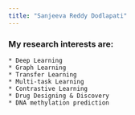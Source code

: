 ```yaml
---
title: "Sanjeeva Reddy Dodlapati"
---
```


### My research interests are:

    * Deep Learning
    * Graph Learning
    * Transfer Learning
    * Multi-task Learning
    * Contrastive Learning
    * Drug Designing & Discovery
    * DNA methylation prediction
